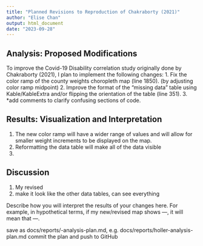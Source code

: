 ```yaml
---
title: "Planned Revisions to Reproduction of Chakraborty (2021)"
author: "Elise Chan"
output: html_document
date: "2023-09-28"
---
```


## Analysis: Proposed Modifications
To improve the Covid-19 Disability correlation study originally done by Chakraborty (2021), I plan to implement the following changes:
  1. Fix the color ramp of the county weights choropleth map (line 1850). (by adjusting color ramp midpoint)
  2. Improve the format of the "missing data" table using Kable/KableExtra and/or flipping the orientation of the table (line 351).
  3. *add comments to clarify confusing sections of code.


## Results: Visualization and Interpretation
  1. The new color ramp will have a wider range of values and will allow for smaller weight increments to be displayed on the map.
  2. Reformatting the data table will make all of the data visible
  3.  


## Discussion

  1. My revised 
  2. make it look like the other data tables, can see everything

Describe how you will interpret the results of your changes here.
For example, in hypothetical terms, if my new/revised map shows ---, it will mean that ---.


save as docs/reports/<name>-analysis-plan.md, e.g. docs/reports/holler-analysis-plan.md
commit the plan and push to GitHub